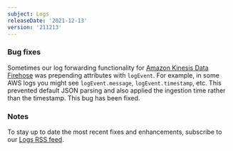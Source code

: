 ```yaml
---
subject: Logs
releaseDate: '2021-12-13'
version: '211213'
---
```


### Bug fixes

Sometimes our log forwarding functionality for [Amazon Kinesis Data Firehose](/docs/logs/forward-logs/stream-logs-using-kinesis-data-firehose) was prepending attributes with `logEvent`. For example, in some AWS logs you might see `logEvent.message`, `logEvent.timestamp`, etc. This prevented default JSON parsing and also applied the ingestion time rather than the timestamp. This bug has been fixed.

### Notes

To stay up to date the most recent fixes and enhancements, subscribe to our [Logs RSS feed](/docs/release-notes/logs-release-notes/).
